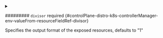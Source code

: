 

<PartialContainername />


<PartialResource />



<details className="config-field" data-expandable="true">
<summary>

######### `divisor` <span className="config-field-required" data-required="false">required</span> <span className="config-field-type"></span> <span className="config-field-default"></span> <span className="config-field-enum"></span> {#controlPlane-distro-k8s-controllerManager-env-valueFrom-resourceFieldRef-divisor}

Specifies the output format of the exposed resources, defaults to "1"

</summary>

<PartialDivisorreference />


</details>
